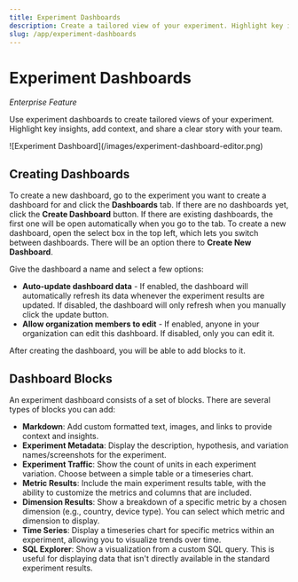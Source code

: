```yaml
---
title: Experiment Dashboards
description: Create a tailored view of your experiment. Highlight key insights, add context, and share a clear story with your team.
slug: /app/experiment-dashboards
---
```


# Experiment Dashboards

_Enterprise Feature_

Use experiment dashboards to create tailored views of your experiment. Highlight key insights, add context, and share a clear story with your team.

<MaxWidthImage maxWidth={1000}>
![Experiment Dashboard](/images/experiment-dashboard-editor.png)
</MaxWidthImage>

## Creating Dashboards

To create a new dashboard, go to the experiment you want to create a dashboard for and click the **Dashboards** tab. If there are no dashboards yet, click the **Create Dashboard** button. If there are existing dashboards, the first one will be open automatically when you go to the tab. To create a new dashboard, open the select box in the top left, which lets you switch between dashboards. There will be an option there to **Create New Dashboard**.

Give the dashboard a name and select a few options:

- **Auto-update dashboard data** - If enabled, the dashboard will automatically refresh its data whenever the experiment results are updated. If disabled, the dashboard will only refresh when you manually click the update button.
- **Allow organization members to edit** - If enabled, anyone in your organization can edit this dashboard. If disabled, only you can edit it.

After creating the dashboard, you will be able to add blocks to it.

## Dashboard Blocks

An experiment dashboard consists of a set of blocks. There are several types of blocks you can add:

- **Markdown**: Add custom formatted text, images, and links to provide context and insights.
- **Experiment Metadata**: Display the description, hypothesis, and variation names/screenshots for the experiment.
- **Experiment Traffic**: Show the count of units in each experiment variation. Choose between a simple table or a timeseries chart.
- **Metric Results**: Include the main experiment results table, with the ability to customize the metrics and columns that are included.
- **Dimension Results**: Show a breakdown of a specific metric by a chosen dimension (e.g., country, device type). You can select which metric and dimension to display.
- **Time Series**: Display a timeseries chart for specific metrics within an experiment, allowing you to visualize trends over time.
- **SQL Explorer**: Show a visualization from a custom SQL query. This is useful for displaying data that isn't directly available in the standard experiment results.
